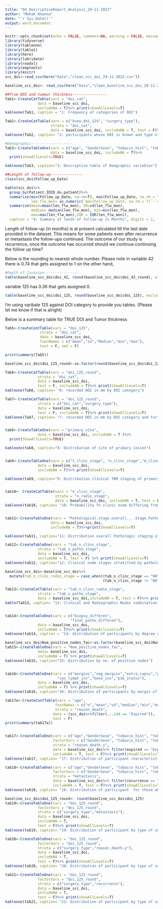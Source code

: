 ```yaml
---
title: "04_DescriptiveReport_Analysis_29-11-2022"
author: "Mehak Khanna"
date: "`r Sys.Date()`"
output: word_document
---
```


```r
knitr::opts_chunk$set(echo = FALSE, comment=NA, warning = FALSE, message=FALSE)
library(tidyverse)
library(tableone)
library(table1)
library(here)
library(lubridate)
library(readxl)
library(eeptools)
library(knitr)
scc_doi<-read_csv(here("Data","clean_scc_doi_29-11-2022.csv"))

baseline_scc_doi<- read_csv(here("Data","clean_baseline_scc_doi_29-11-2022.csv"))

```


```r
##True DOI and tumour thickness----------------
Tab1<-CreateCatTable(vars = "doi_cat",
               data = baseline_scc_doi,
               includeNA = T)%>% print(showAllLevels=T)
kableone(Tab1, caption = "1: Frequency of categories of DOI")

Tab2<-CreateCatTable(vars = c("know_doi_124", "surgery_type"),
                     strata = "doi_cat",
                     data = baseline_scc_doi, includeNA = T, test = F)%>% print(showAllLevels=T)
kableone(Tab2, caption= "2: participants whose DOI is known and type of surgey VS the category of DOI recorded for them")

#Demographic-------------------
Tab3<-CreateTableOne(vars = c("age", "GenderSexe", "tobacco_hist", "tobacco_stat_diag", "alc_hist", "alc_stat_diag"),
                     data = baseline_scc_doi, includeNA = T)%>%
  print(showAllLevels=TRUE)

kableone(Tab3, caption="3: Descriptive table of Demgraphic variables")

##Length of follow-up---------------
class(scc_doi$Follow_up_Date)

kable(scc_doi%>%
  group_by(Patient.IDID.du.patient)%>%
  summarise(min(Follow_up_Date, na.rm=T), max(Follow_up_Date, na.rm = T),
            len_flw_mon= as.numeric(`max(Follow_up_Date, na.rm = T)`-`min(Follow_up_Date, na.rm = T)`)/(365.25/12))%>%
  summarise(mean=mean(len_flw_mon), SD=sd(len_flw_mon), 
            median= median(len_flw_mon), min=min(len_flw_mon),
            max=max(len_flw_mon),IQR = IQR(len_flw_mon)), 
  caption = "4: Summary of lenth of follow-up in Months", digits = 2, format = "simple") 

```


Length of follow-up (in months) is at present calculated till the last date provided in the dataset. This means for some patients even after recurrence or metastasis the follow-ups continued. 
The outcome of our study is recurrence, once the outcome has occurred should we continue continuing the follow up time?


Below is the rounding to nearest whole number.
Please note in variable 42 there is 0.74 that gets assigned to 1 on the other hand,

```r
#Depth of Invasion----------------
table(baseline_scc_doi$doi_42, round(baseline_scc_doi$doi_42_round), exclude = NULL)
```

variable 125 has 0.36 that gets assigned 0. 
```r
table(baseline_scc_doi$doi_125, round(baseline_scc_doi$doi_125), exclude = NULL)
```
I'm using varibale 125 against DOI category to provide you tables. (Please let me know if that is alright)


Below is a summary table for TRUE DOI and Tumor thickness
```r
Tab5<-CreateContTable(vars = "doi_125",
                strata = "doi_cat",
                data = baseline_scc_doi,
                funcNames = c("mean","sd","Median","min","max"),
                test = F, smd = F)

print(summary(Tab5))

```

```r
baseline_scc_doi$doi_125_round<-as.factor(round(baseline_scc_doi$doi_125))

Tab6<-CreateCatTable(vars = "doi_125_round",
               strata = "doi_cat",
               data = baseline_scc_doi,
               test = F, includeNA = T)%>% print(showAllLevels=T)
kableone(Tab6, caption= "6: recorded DOI in mm by DOI category")

Tab7<-CreateCatTable(vars = "doi_125_round",
               strata = c("doi_cat","surgery_type"),
               data = baseline_scc_doi,
               test = F, includeNA = T)%>% print(showAllLevels=T)
kableone(Tab7, caption= "7: recorded DOI in mm by DOI category and further separated by type of Surgery")


tab8<-CreateTableOne(vars = "primary_site",
               data = baseline_scc_doi, includeNA = T )%>%
  print(ShowAllLevels=TRUE)

kableone(tab8, caption="8: Distribution of site of primary lesion")


tab9<-CreateTableOne(vars = c("t_clinc_stage", "n_clinc_stage","m_clinc_stage"),
               data = baseline_scc_doi,
               includeNA = T)%>% print(ShowAllLevels=T)

kableone(tab9, caption="9: Distribution clinical TNM staging of primary lesion")


tab10<- CreateCatTable(vars = "n_clinc_stage",
                       strata = "n_radio_stage",
                       data = baseline_scc_doi, includeNA = T, test = F)%>% print(showAllLevels=T)
kableone(tab10, caption= "10: Probability fo clinic exam differing from radiographic results")


tab11<-CreateTableOne(vars = "Pathological.stage.overall....Stage.Pathologique.Global",
                     data = baseline_scc_doi,
                     includeNA = T)%>%print(ShowAllLevels=T)

kableone(tab11, caption="11: Distribution overall Pathologic staging of tumor")
```

```r
tab12<-CreateTableOne(vars = "tab_n_clinc_stage",
               strata = "tab_n_patho_stage",
               data = baseline_scc_doi,
               includeNA = T, test = F) %>% print(showAllLevels=T)
kableone(tab12, caption="12: Clinical node stages stratified by pathological node stage " )

baseline_scc_doi<-baseline_scc_doi%>%
  mutate(tab_n_clinc_radio_stage = case_when((tab_n_clinc_stage == "N0" & tab_n_radio_stage == "N0")~ "N0_clinc_radio",
                                             (tab_n_clinc_stage != "N0" | tab_n_radio_stage != "N0") ~ "All not N0_clinc_radio"))

Tab13<-CreateCatTable(vars = "tab_n_clinc_radio_stage",
               strata = "tab_n_patho_stage",
               data = baseline_scc_doi,includeNA = T, test = F)%>% print(showAllLevels=T)
kable(Tab13, caption= "13: Clinical and Radiographic Nodes combination againist Pathologic Node")


tab14<-CreateTableOne(vars = c("biopsy_differen",
                              "final_patho_differen"),
               data = baseline_scc_doi,
               includeNA = T)%>% print(showAllLevels=T)
kableone(tab14, caption = "14: distribution of participants by degree of differentiation")

baseline_scc_doi$Num_positive_nodes_fac<-as.factor(baseline_scc_doi$Num_positive_nodes_fac)
tab15<-CreateTableOne(vars = "Num_positive_nodes_fac",
               data= baseline_scc_doi,
               includeNA = T) %>% print(showAllLevels=T)
kableone(tab15, caption="15: Distribution by no. of positive nodes")


tab16<-CreateTableOne(vars = c("margins","neg_margins","extra_capsu","peri_neu_inva",
                        "vas_lymph_inv","bone_inv","p16_status"),
               data = baseline_scc_doi,
               includeNA = T) %>% print(showAllLevels=T)
kableone(tab16, caption="16: Distribution of participants by margin of tumor, perinural invasion and etc")
```

```r

tab17a<-CreateContTable(vars = "age",
                       funcNames = c("n","mean","sd","median","min","max"),
                       strata = "reason_death",
                      data = (scc_doi%>%filter(...148 == "Expired")),
                      test = F)
print(summary(tab17a))


tab17<-CreateTableOne(vars = c("age","GenderSexe", "tobacco_hist", "tobacco_stat_diag", "alc_hist", "alc_stat_diag","t_clinc_stage","n_clinc_stage", "t_patho_stage","n_patho_stage","surgery_type","Num_positive_nodes_fac","Pathological.stage.overall....Stage.Pathologique.Global","Was.there.Radiotherapy...Une.Radiotherapie.a.t.elle.administree..","Was.there.Chemotherapy...Une.Chimiotherapie.a.t.elle.administree.."),
                      factorVars = c("GenderSexe", "tobacco_hist", "tobacco_stat_diag", "alc_hist", "alc_stat_diag","t_clinc_stage","n_clinc_stage", "t_patho_stage","n_patho_stage","surgery_type","Num_positive_nodes_fac","Pathological.stage.overall....Stage.Pathologique.Global","Was.there.Radiotherapy...Une.Radiotherapie.a.t.elle.administree..","Was.there.Chemotherapy...Une.Chimiotherapie.a.t.elle.administree.."),
                      strata = "reason_death.y",
                      data = baseline_scc_doi%>% filter(expired == "Expired"),
                      includeNA = T, test = F)%>% print(showAllLevels=T)
kableone(tab17, caption= "17: Distribution of participant characteristics by reason of death for those who expired")

```

```r
tab18<-CreateTableOne(vars = c("age","GenderSexe", "tobacco_hist", "tobacco_stat_diag", "alc_hist", "alc_stat_diag","t_clinc_stage","n_clinc_stage", "t_patho_stage","n_patho_stage","surgery_type","Num_positive_nodes_fac","Pathological.stage.overall....Stage.Pathologique.Global","Was.there.Radiotherapy...Une.Radiotherapie.a.t.elle.administree..","Was.there.Chemotherapy...Une.Chimiotherapie.a.t.elle.administree.."),
                      factorVars = c("GenderSexe", "tobacco_hist", "tobacco_stat_diag", "alc_hist", "alc_stat_diag","t_clinc_stage","n_clinc_stage", "t_patho_stage","n_patho_stage","surgery_type","Num_positive_nodes_fac","Pathological.stage.overall....Stage.Pathologique.Global","Was.there.Radiotherapy...Une.Radiotherapie.a.t.elle.administree..","Was.there.Chemotherapy...Une.Chimiotherapie.a.t.elle.administree.."),
                      strata = "metastasis",
                      data = baseline_scc_doi%>% filter(recurrence == "recurrence"),
                      includeNA = T, test = F)%>% print(showAllLevels=T)
kableone(tab18, caption= "18: Distribution of participant  for those who had recurrence by metastasis")
```

```r
baseline_scc_doi$doi_125_round<- round(baseline_scc_doi$doi_125)
tab19<-CreateTableOne(vars = "doi_125_round",
               factorVars = "doi_125_round",
               strata = c("surgery_type","metastasis"),
               data = baseline_scc_doi,
               includeNA = T,
               test = F)%>% print(showAllLevels=T)
kableone(tab19, caption= "19: Distribution of participant by type of surgery and metastasis")

tab20<-CreateTableOne(vars = "doi_125_round",
               factorVars = "doi_125_round",
               strata = c("surgery_type","reason_death.y"),
               data = baseline_scc_doi,
               includeNA = T,
               test = F)%>% print(showAllLevels=T)
kableone(tab20, caption= "20: Distribution of participant by type of surgery and reason of death")

tab21<-CreateTableOne(vars = "doi_125_round",
               factorVars = "doi_125_round",
               strata = c("surgery_type","recurrence"),
               data = baseline_scc_doi,
               includeNA = T,
               test = F)%>% print(showAllLevels=T)
kableone(tab21, caption= "21: Distribution of participant by type of surgery and recurrence")

```

